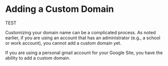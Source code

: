 # Adding a Custom Domain {.sec-google}

TEST

Customizing your domain name can be a complicated process. As noted earlier, if you are using an account that has an administrator (e.g., a school or work account), you cannot add a custom domain yet.

If you are using a personal gmail account for your Google Site, you have the ability to add a custom domain.
